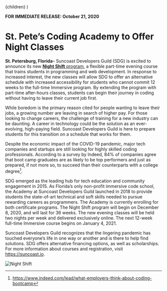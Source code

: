 
  <PressLayout title="St. Pete’s Coding Academy to Offer Night Classes">
    {children}
  </PressLayout>
)

**FOR IMMEDIATE RELEASE: October 21, 2020**

# St. Pete’s Coding Academy to Offer Night Classes

**St. Petersburg, Florida**&ndash; Suncoast Developers Guild (SDG) is excited to announce its new [**Night Shift** program](https://suncoast.io/academy/night-shift/), a flexible part-time evening course that trains students in programming and web development. In response to increased interest, the new classes will allow SDG to offer an alternative schedule with increased accessibility for students who cannot commit 12 weeks to the full-time Immersive program. By extending the program with part-time after-hours classes, students can begin their journey in coding without having to leave their current job first.

While boredom is the primary reason cited for people wanting to leave their jobs, a growing number are leaving in search of higher pay. For those looking to change careers, the challenge of training for a new industry can be daunting. A career in technology could be the solution as an ever-evolving, high-paying field. Suncoast Developers Guild is here to prepare students for this transition on a schedule that works for them.

Despite the economic impact of the COVID-19 pandemic, major tech companies and startups are still looking for highly skilled coding professionals. According to a survey by Indeed, 84% of companies agree that boot camp graduates are as likely to be top performers and just as prepared, if not more so, to succeed than their counterparts with a college degree[^1].

SDG emerged as the leading hub for tech education and community engagement in 2015. As Florida’s only non-profit immersive code school, the Academy at Suncoast Developers Guild launched in 2018 to provide students the state-of-art technical and soft skills needed to pursue rewarding careers as programmers. The Academy is currently enrolling for both certificate programs. The Night Shift program will begin on December 8, 2020, and will last for 36 weeks. The new evening classes will be held two nights per week and delivered exclusively online. The next 12-week full-time Immersive course begins on January 4, 2021.

Suncoast Developers Guild recognizes that the lingering pandemic has touched everyone’s life in one way or another and is there to help find solutions. SDG offers alternative financing options, as well as scholarships. For more information about courses and registration, visit https://suncoast.io.

![Night Shift](./assets/night-shift.png)

[^1]: https://www.indeed.com/lead/what-employers-think-about-coding-bootcamp
